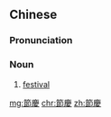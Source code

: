 {{also|节庆}}
==Chinese==
{{zh-forms|s=节庆}}

===Pronunciation===
{{zh-pron
|m=jiéqìng
|c=zit3 hing3
|mn=chiat-khèng
|cat=n
}}

===Noun===
{{zh-noun}}

# [[festival]]

[[mg:節慶]]
[[chr:節慶]]
[[zh:節慶]]